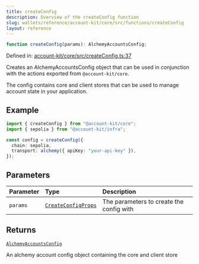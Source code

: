 ```yaml
---
title: createConfig
description: Overview of the createConfig function
slug: wallets/reference/account-kit/core/src/functions/createConfig
layout: reference
---
```


```ts
function createConfig(params): AlchemyAccountsConfig;
```

Defined in: [account-kit/core/src/createConfig.ts:37](https://github.com/alchemyplatform/aa-sdk/blob/923a52171f7246172caf350853843e6680197da9/account-kit/core/src/createConfig.ts#L37)

Creates an AlchemyAccountsConfig object that can be used in conjunction with
the actions exported from `@account-kit/core`.

The config contains core and client stores that can be used to manage account state
in your application.

## Example

```ts
import { createConfig } from "@account-kit/core";
import { sepolia } from "@account-kit/infra";

const config = createConfig({
  chain: sepolia,
  transport: alchemy({ apiKey: "your-api-key" }),
});
```

## Parameters

| Parameter | Type                                                         | Description                              |
| :-------- | :----------------------------------------------------------- | :--------------------------------------- |
| `params`  | [`CreateConfigProps`](../type-aliases/CreateConfigProps.mdx) | The parameters to create the config with |

## Returns

[`AlchemyAccountsConfig`](../type-aliases/AlchemyAccountsConfig.mdx)

An alchemy account config object containing the core and client store
